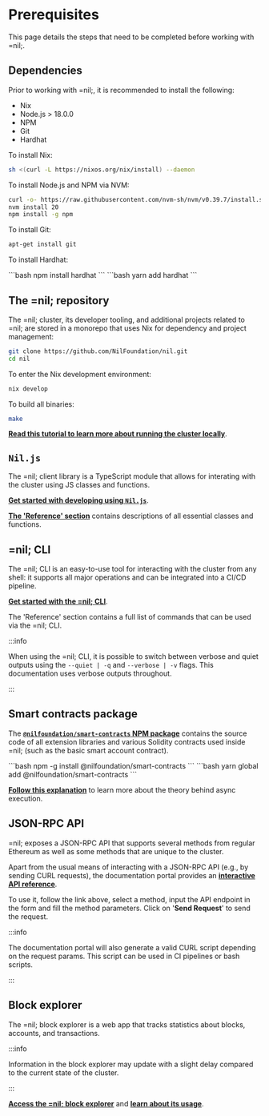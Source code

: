 
# Prerequisites

This page details the steps that need to be completed before working with =nil;.

## Dependencies

Prior to working with =nil;, it is recommended to install the following:

* Nix
* Node.js > 18.0.0
* NPM
* Git
* Hardhat

To install Nix:

```bash
sh <(curl -L https://nixos.org/nix/install) --daemon
```

To install Node.js and NPM via NVM:

```bash
curl -o- https://raw.githubusercontent.com/nvm-sh/nvm/v0.39.7/install.sh | bash
nvm install 20
npm install -g npm
```

To install Git:

```bash
apt-get install git
```

To install Hardhat:

<Tabs groupId='packageSystem'>
  <TabItem value='npm' label='npm'>
    ```bash
    npm install hardhat
    ```
  </TabItem>
  <TabItem value='yarn' label='yarn'>
    ```bash
    yarn add hardhat
    ```
  </TabItem>
</Tabs>

## The =nil; repository

The =nil; cluster, its developer tooling, and additional projects related to =nil; are stored in a monorepo that uses Nix for dependency and project management:

```bash
git clone https://github.com/NilFoundation/nil.git
cd nil
```

To enter the Nix development environment:

```bash
nix develop
```

To build all binaries:

```bash
make
```

[**Read this tutorial to learn more about running the cluster locally**](./nild.mdx).

## `Nil.js`

The =nil; client library is a TypeScript module that allows for interating with the cluster using JS classes and functions.

[**Get started with developing using `Nil.js`**](niljs/getting-started.mdx).

[**The 'Reference' section**](reference/client/index.mdx) contains descriptions of all essential classes and functions.

## =nil; CLI

The =nil; CLI is an easy-to-use tool for interacting with the cluster from any shell: it supports all major operations and can be integrated into a CI/CD pipeline.

[**Get started with the =nil; CLI**](nilcli/getting-started.mdx).

The 'Reference' section contains a full list of commands that can be used via the =nil; CLI.

:::info

When using the =nil; CLI, it is possible to switch between verbose and quiet outputs using the `--quiet | -q` and `--verbose | -v` flags. This documentation uses verbose outputs throughout.

:::

## Smart contracts package

The [**`@nilfoundation/smart-contracts` NPM package**](https://www.npmjs.com/package/@nilfoundation/smart-contracts) contains the source code of all extension libraries and various Solidity contracts used inside =nil; (such as the basic smart account contract).

<Tabs groupId='packageSystem'>
  <TabItem value='npm' label='npm'>
    ```bash
    npm -g install @nilfoundation/smart-contracts
    ```
  </TabItem>
  <TabItem value='yarn' label='yarn'>
    ```bash
    yarn global add @nilfoundation/smart-contracts
    ```
  </TabItem>
</Tabs>

[**Follow this explanation**](core-concepts/shards-parallel-execution.mdx#async-execution) to learn more about the theory behind async execution.

## JSON-RPC API

=nil; exposes a JSON-RPC API that supports several methods from regular Ethereum as well as some methods that are unique to the cluster.

Apart from the usual means of interacting with a JSON-RPC API (e.g., by sending CURL requests), the documentation portal provides an [**interactive API reference**](reference/client/index.mdx).

To use it, follow the link above, select a method, input the API endpoint in the form and fill the method parameters. Click on '**Send Request**' to send the request.

:::info

The documentation portal will also generate a valid CURL script depending on the request params. This script can be used in CI pipelines or bash scripts.

:::

## Block explorer

The =nil; block explorer is a web app that tracks statistics about blocks, accounts, and transactions. 

:::info

Information in the block explorer may update with a slight delay compared to the current state of the cluster.

:::

[**Access the =nil; block explorer**](https://explore.nil.foundation/) and [**learn about its usage**](block-explorer/usage.mdx).

